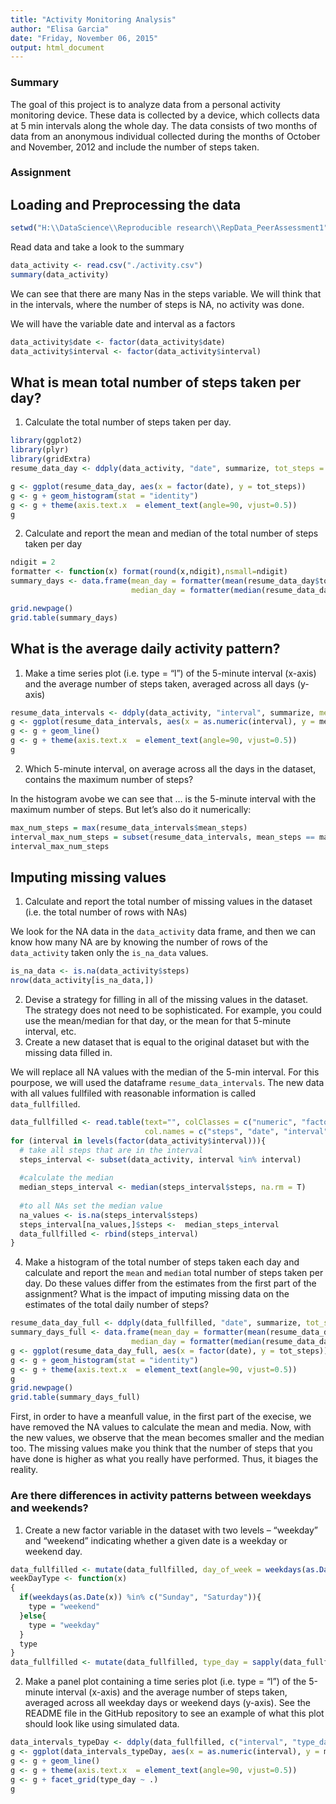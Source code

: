 ```yaml
---
title: "Activity Monitoring Analysis"
author: "Elisa Garcia"
date: "Friday, November 06, 2015"
output: html_document
---
```


### Summary ###

The goal of this project is to analyze data from a personal activity monitoring device. These data is collected by a device, which collects data at 5 min intervals along the whole day. The data consists of two months of data from an anonymous individual collected during the months of October and November, 2012 and include the number of steps taken.

### Assignment ###

## Loading and Preprocessing the data ##

```r
setwd("H:\\DataScience\\Reproducible research\\RepData_PeerAssessment1")
```
Read data and take a look to the summary
```r
data_activity <- read.csv("./activity.csv")
summary(data_activity)
```
We can see that there are many Nas in the steps variable. We will think that in the intervals, where the number of steps is NA, no activity was done. 

We will have the variable date and interval as a factors
```r
data_activity$date <- factor(data_activity$date)
data_activity$interval <- factor(data_activity$interval)
```

## What is mean total number of steps taken per day? ##

1. Calculate the total number of steps taken per day. 

```r
library(ggplot2)
library(plyr)
library(gridExtra)
resume_data_day <- ddply(data_activity, "date", summarize, tot_steps = sum(steps))

g <- ggplot(resume_data_day, aes(x = factor(date), y = tot_steps))
g <- g + geom_histogram(stat = "identity")
g <- g + theme(axis.text.x  = element_text(angle=90, vjust=0.5))
g
```

2. Calculate and report the mean and median of the total number of steps taken per day

```r

ndigit = 2
formatter <- function(x) format(round(x,ndigit),nsmall=ndigit)
summary_days <- data.frame(mean_day = formatter(mean(resume_data_day$tot_steps, na.rm = T)),
                           median_day = formatter(median(resume_data_day$tot_steps, na.rm = T)))

grid.newpage()
grid.table(summary_days)
```

## What is the average daily activity pattern? ##

1. Make a time series plot (i.e. type = "l") of the 5-minute interval (x-axis) and the average number of steps taken, averaged across all days (y-axis)

```r
resume_data_intervals <- ddply(data_activity, "interval", summarize, mean_steps = mean(steps, na.rm = T))
g <- ggplot(resume_data_intervals, aes(x = as.numeric(interval), y = mean_steps))
g <- g + geom_line()
g <- g + theme(axis.text.x  = element_text(angle=90, vjust=0.5))
g
```

2. Which 5-minute interval, on average across all the days in the dataset, contains the maximum number of steps?

In the histogram avobe we can see that ... is the 5-minute interval with the maximum number of steps. But let's also do it numerically: 

```r
max_num_steps = max(resume_data_intervals$mean_steps)
interval_max_num_steps = subset(resume_data_intervals, mean_steps == max_num_steps)
interval_max_num_steps
```

## Imputing missing values ##

1. Calculate and report the total number of missing values in the dataset (i.e. the total number of rows with NAs)

We look for the NA data in the `data_activity` data frame, and then we can know how many NA are by knowing the number of rows of the `data_activity` taken only the `is_na_data` values. 

```r
is_na_data <- is.na(data_activity$steps) 
nrow(data_activity[is_na_data,])
```

2. Devise a strategy for filling in all of the missing values in the dataset. The strategy does not need to be sophisticated. For example, you could use the mean/median for that day, or the mean for that 5-minute interval, etc.
3. Create a new dataset that is equal to the original dataset but with the missing data filled in.

We will replace all NA values with the median of the 5-min interval. For this pourpose, we will used the dataframe `resume_data_intervals`. The new data with all values fullfiled with reasonable information is called `data_fullfilled`.

```r
data_fullfilled <- read.table(text="", colClasses = c("numeric", "factor", "factor"), 
                              col.names = c("steps", "date", "interval"))
for (interval in levels(factor(data_activity$interval))){
  # take all steps that are in the interval
  steps_interval <- subset(data_activity, interval %in% interval)
  
  #calculate the median
  median_steps_interval <- median(steps_interval$steps, na.rm = T)
  
  #to all NAs set the median value
  na_values <- is.na(steps_interval$steps)
  steps_interval[na_values,]$steps <-  median_steps_interval
  data_fullfilled <- rbind(steps_interval)
}
```

4. Make a histogram of the total number of steps taken each day and calculate and report the `mean` and `median` total number of steps taken per day. Do these values differ from the estimates from the first part of the assignment? What is the impact of imputing missing data on the estimates of the total daily number of steps?

```r
resume_data_day_full <- ddply(data_fullfilled, "date", summarize, tot_steps = sum(steps))
summary_days_full <- data.frame(mean_day = formatter(mean(resume_data_day_full$tot_steps)),
                           median_day = formatter(median(resume_data_day_full$tot_steps)))
g <- ggplot(resume_data_day_full, aes(x = factor(date), y = tot_steps))
g <- g + geom_histogram(stat = "identity")
g <- g + theme(axis.text.x  = element_text(angle=90, vjust=0.5))
g
grid.newpage()
grid.table(summary_days_full)
```

First, in order to have a meanfull value, in the first part of the execise, we have removed the NA values to calculate the mean and media. Now, with the new values, we observe that the mean becomes smaller and the median too. The missing values make you think that the number of steps that you have done is higher as what you really have performed. Thus, it biages the reality. 

### Are there differences in activity patterns between weekdays and weekends? ###

1. Create a new factor variable in the dataset with two levels – “weekday” and “weekend” indicating whether a given date is a weekday or weekend day.

```r
data_fullfilled <- mutate(data_fullfilled, day_of_week = weekdays(as.Date(data_activity$date)))
weekDayType <- function(x)
{
  if(weekdays(as.Date(x)) %in% c("Sunday", "Saturday")){
    type = "weekend"
  }else{
    type = "weekday"
  }
  type
}
data_fullfilled <- mutate(data_fullfilled, type_day = sapply(data_fullfilled$date, weekDayType))

```

2. Make a panel plot containing a time series plot (i.e. type = "l") of the 5-minute interval (x-axis) and the average number of steps taken, averaged across all weekday days or weekend days (y-axis). See the README file in the GitHub repository to see an example of what this plot should look like using simulated data.

```r
data_intervals_typeDay <- ddply(data_fullfilled, c("interval", "type_day"), summarize, mean_steps = mean(steps))
g <- ggplot(data_intervals_typeDay, aes(x = as.numeric(interval), y = mean_steps, group = type_day ))
g <- g + geom_line()
g <- g + theme(axis.text.x  = element_text(angle=90, vjust=0.5))
g <- g + facet_grid(type_day ~ .)
g
```
